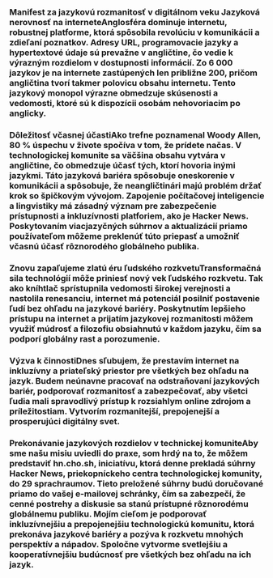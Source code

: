 
<Steps>

### Manifest za jazykovú rozmanitosť v digitálnom veku Jazyková nerovnosť na interneteAnglosféra dominuje internetu, robustnej platforme, ktorá spôsobila revolúciu v komunikácii a zdieľaní poznatkov. Adresy URL, programovacie jazyky a hypertextové údaje sú prevažne v angličtine, čo vedie k výrazným rozdielom v dostupnosti informácií. Zo 6 000 jazykov je na internete zastúpených len približne 200, pričom angličtina tvorí takmer polovicu obsahu internetu. Tento jazykový monopol výrazne obmedzuje skúsenosti a vedomosti, ktoré sú k dispozícii osobám nehovoriacim po anglicky.

### Dôležitosť včasnej účastiAko trefne poznamenal Woody Allen, 80 % úspechu v živote spočíva v tom, že prídete načas. V technologickej komunite sa väčšina obsahu vytvára v angličtine, čo obmedzuje účasť tých, ktorí hovoria inými jazykmi. Táto jazyková bariéra spôsobuje oneskorenie v komunikácii a spôsobuje, že neangličtinári majú problém držať krok so špičkovým vývojom. Zapojenie počítačovej inteligencie a lingvistiky má zásadný význam pre zabezpečenie prístupnosti a inkluzívnosti platforiem, ako je Hacker News. Poskytovaním viacjazyčných súhrnov a aktualizácií priamo používateľom môžeme preklenúť túto priepasť a umožniť včasnú účasť rôznorodého globálneho publika.

### Znovu zapaľujeme zlatú éru ľudského rozkvetuTransformačná sila technológií môže priniesť nový vek ľudského rozkvetu. Tak ako kníhtlač sprístupnila vedomosti širokej verejnosti a nastolila renesanciu, internet má potenciál posilniť postavenie ľudí bez ohľadu na jazykové bariéry. Poskytnutím lepšieho prístupu na internet a prijatím jazykovej rozmanitosti môžem využiť múdrosť a filozofiu obsiahnutú v každom jazyku, čím sa podporí globálny rast a porozumenie.

### Výzva k činnostiDnes sľubujem, že prestavím internet na inkluzívny a priateľský priestor pre všetkých bez ohľadu na jazyk. Budem neúnavne pracovať na odstraňovaní jazykových bariér, podporovať rozmanitosť a zabezpečovať, aby všetci ľudia mali spravodlivý prístup k rozsiahlym online zdrojom a príležitostiam. Vytvorím rozmanitejší, prepojenejší a prosperujúci digitálny svet.

### Prekonávanie jazykových rozdielov v technickej komuniteAby sme našu misiu uviedli do praxe, som hrdý na to, že môžem predstaviť hn.cho.sh, iniciatívu, ktorá denne prekladá súhrny Hacker News, priekopníckeho centra technologickej komunity, do 29 sprachraumov. Tieto preložené súhrny budú doručované priamo do vašej e-mailovej schránky, čím sa zabezpečí, že cenné postrehy a diskusie sa stanú prístupné rôznorodému globálnemu publiku. Mojím cieľom je podporovať inkluzívnejšiu a prepojenejšiu technologickú komunitu, ktorá prekonáva jazykové bariéry a pozýva k rozkvetu mnohých perspektív a nápadov. Spoločne vytvorme svetlejšiu a kooperatívnejšiu budúcnosť pre všetkých bez ohľadu na ich jazyk.

</Steps>
